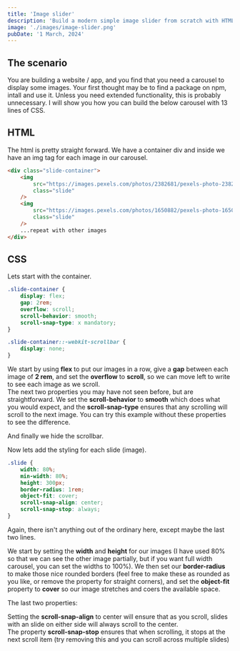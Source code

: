 ```yaml
---
title: 'Image slider'
description: 'Build a modern simple image slider from scratch with HTML, CSS'
image: './images/image-slider.png'
pubDate: '1 March, 2024'
---
```



## The scenario

You are building a website / app, and you find that you need a carousel to display some images. Your first thought may be to find a package on npm, intall and use it. Unless you need extended functionality, this is probably unnecessary. I will show you how you can build the below carousel with 13 lines of CSS.

<Carousel />

## HTML

The html is pretty straight forward. We have a container div and inside we have an img tag for each image in our carousel.

```html
<div class="slide-container">
	<img
		src="https://images.pexels.com/photos/2382681/pexels-photo-2382681.jpeg?auto=compress&cs=tinysrgb&w=1260&h=750&dpr=2"
		class="slide"
	/>
	<img
		src="https://images.pexels.com/photos/1650882/pexels-photo-1650882.jpeg?auto=compress&cs=tinysrgb&w=1260&h=750&dpr=2"
		class="slide"
	/>
	...repeat with other images
</div>
```

## CSS

Lets start with the container.

```css
.slide-container {
	display: flex;
	gap: 2rem;
	overflow: scroll;
	scroll-behavior: smooth;
	scroll-snap-type: x mandatory;
}

.slide-container::-webkit-scrollbar {
	display: none;
}
```

We start by using **flex** to put our images in a row, give a **gap** between each image of **2 rem**, and set the **overflow** to **scroll**, so we can move left to write to see each image as we scroll. <br />
The next two properties you may have not seen before, but are straightforward.
We set the **scroll-behavior** to **smooth** which does what you would expect, and the **scroll-snap-type** ensures that any scrolling will scroll to the next image. You can try this example without these properties to see the difference. <br />

And finally we hide the scrollbar.

Now lets add the styling for each slide (image).

```css
.slide {
	width: 80%;
	min-width: 80%;
	height: 300px;
	border-radius: 1rem;
	object-fit: cover;
	scroll-snap-align: center;
	scroll-snap-stop: always;
}
```

Again, there isn't anything out of the ordinary here, except maybe the last two lines.

We start by setting the **width** and **height** for our images (I have used 80% so that we can see the other image partially, but if you want full width carousel, you can set the widths to 100%). We then set our **border-radius** to make those nice rounded borders (feel free to make these as rounded as you like, or remove the property for straight corners), and set the **object-fit** property to **cover** so our image stretches and coers the available space.

The last two properties:

Setting the **scroll-snap-align** to center will ensure that as you scroll, slides with an slide on either side will always scroll to the center. <br />
The property **scroll-snap-stop** ensures that when scrolling, it stops at the next scroll item (try removing this and you can scroll across multiple slides)
